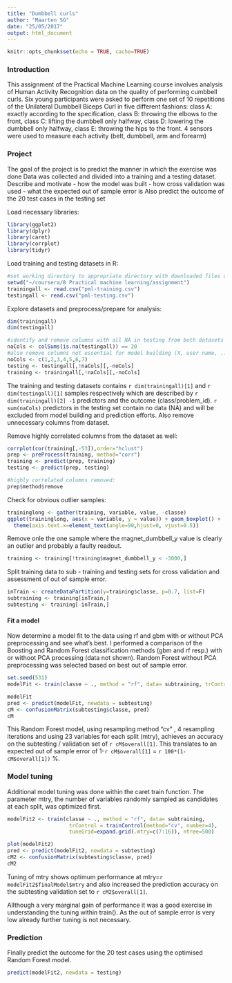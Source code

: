```yaml
---
title: "Dumbbell curls"
author: "Maarten SG"
date: "25/05/2017"
output: html_document
---
```


```r
knitr::opts_chunk$set(echo = TRUE, cache=TRUE)
```


### Introduction

This assignment of the Practical Machine Learning course involves analysis of Human Activity Recognition data on the quality of performing cumbbell curls.
Six young participants were asked to perform one set of 10 repetitions of the Unilateral Dumbbell Biceps Curl in five different fashions: 
class A: exactly according to the specification, 
class B: throwing the elbows to the front,
class C: lifting the dumbbell only halfway, 
class D: lowering the dumbbell only halfway,
class E: throwing the hips to the front.
4 sensors were used to measure each activity (belt, dumbbell, arm and forearm)

### Project
The goal of the project is to predict the manner in which the exercise was done
Data was collected and divided into a training and a testing dataset.
Describe and motivate
  - how the model was built
  - how cross validation was used
  - what the expected out of sample error is
Also predict the outcome of the 20 test cases in the testing set

Load necessary libraries:
```r
library(ggplot2)
library(dplyr)
library(caret)
library(corrplot)
library(tidyr)
```

Load training and testing datasets in R:
``` r
#set working directory to appropriate directory with downloaded files using setwd()
setwd("~/coursera/8 Practical machine learning/assignment")
trainingall <- read.csv("pml-training.csv")
testingall <- read.csv("pml-testing.csv")
```

Explore datasets and preprocess/prepare for analysis:
``` r
dim(trainingall)
dim(testingall)

#identify and remove columns with all NA in testing from both datasets
naCols <- colSums(is.na(testingall)) == 20
#also remove columns not essential for model building (X, user_name, ..timestamp.. and ..window)
noCols <- c(1,2,3,4,5,6,7)
testing <- testingall[,!naCols][,-noCols]
training <- trainingall[,!naCols][,-noCols]

```
The training and testing datasets contains `r dim(trainingall)[1]` and `r dim(testingall)[1]` samples respectively which are described by `r dim(trainingall)[2] -1` predictors and the outcome (class/problem_id).
`r sum(naCols)` predictors in the testing set contain no data (NA) and will be excluded from model building and prediction efforts.
Also remove unnecessary columns from dataset.

Remove highly correlated columns from the dataset as well:
``` r
corrplot(cor(training[,-53]),order="hclust")
prep <- preProcess(training, method="corr")
training <- predict(prep, training)
testing <- predict(prep, testing)

#highly correlated columns removed:
prep$method$remove
```

Check for obvious outlier samples:
``` r
traininglong <- gather(training, variable, value, -classe)
ggplot(traininglong, aes(x = variable, y = value)) + geom_boxplot() +
  theme(axis.text.x=element_text(angle=90,hjust=0, vjust=0.5))
```

Remove onle the one sample where the magnet_dumbbell_y value is clearly an outlier and probably a faulty readout.
``` r
training <- training[!training$magnet_dumbbell_y < -3000,]
```

Split training data to sub - training and testing sets for cross validation and assessment of out of sample error.
``` r
inTrain <- createDataPartition(y=training$classe, p=0.7, list=F)
subtraining <- training[inTrain,]
subtesting <- training[-inTrain,]
```

#### Fit a model
Now determine a model fit to the data using rf and gbm with or without PCA preprocessing and see what's best. I performed a comparison of the Boosting and Random Forest classification methods (gbm and rf resp.) with or withoot PCA processing (data not shown). Random Forest without PCA preprocessing was selected based on best out of sample error.

``` r
set.seed(531)
modelFit <- train(classe ~ ., method = "rf", data= subtraining, trControl = trainControl(method="cv", number=4))

modelFit
pred <- predict(modelFit, newdata = subtesting)
cM <- confusionMatrix(subtesting$classe, pred)
cM
```

This Random Forest model, using resampling method "cv" , 4 resampling iterations and using 23 variables for each split (mtry), achieves an accuracy on the subtesting / validation set of `r cM$overall[1] `. This translates to an expected out of sample error of 1-`r cM$overall[1] ` = `r 100*(1-cM$overall[1]) ` %.

### Model tuning

Additional model tuning was done within the caret train function. The parameter mtry, the number of variables randomly sampled as candidates at each split, was optimized first.
``` r
modelFit2 <- train(classe ~ ., method = "rf", data= subtraining, 
                    trControl = trainControl(method="cv", number=4),
                    tuneGrid=expand.grid(.mtry=c(7:16)), ntree=500)
```

``` r
plot(modelFit2)
pred <- predict(modelFit2, newdata = subtesting)
cM2 <- confusionMatrix(subtesting$classe, pred)
cM2
```

Tuning of mtry shows optimum performance at mtry=`r modelFit2$finalModel$mtry` and also increased the prediction accuracy on the subtesting validation set to `r cM2$overall[1] `.

Allthough a very marginal gain of performance it was a good exercise in understanding the tuning within train(). As the out of sample error is very low already further tuning is not necessary.

### Prediction
Finally predict the outcome for the 20 test cases using the optimised Random Forest model.

``` r
predict(modelFit2, newdata = testing)
```


